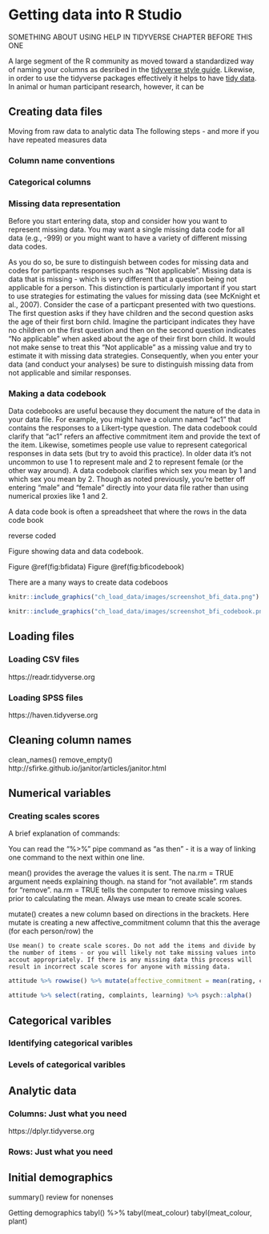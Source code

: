# Getting data into R Studio

SOMETHING ABOUT USING HELP IN TIDYVERSE CHAPTER BEFORE THIS ONE

A large segment of the R community as moved toward a standardized way of naming your columns as desribed in the [tidyverse style guide](https://style.tidyverse.org). Likewise, in order to use the tidyverse packages effectively it helps to have [tidy data](https://cran.r-project.org/web/packages/tidyr/vignettes/tidy-data.html). In animal or human participant research, however, it can be 


## Creating data files




Moving from raw data to analytic data
The following steps - and more if you have repeated measures data



### Column name conventions





### Categorical columns


### Missing data representation

Before you start entering data, stop and consider how you want to represent missing data. You may want a single missing data code for all data (e.g., -999) or you might want to have a variety of different missing data codes. 

As you do so, be sure to distinguish between codes for missing data and codes for particpants responses such as "Not applicable". Missing data is data that is missing - which is very different that a question being not applicable for a person. This distinction is particularly important if you start to use strategies for estimating the values for missing data (see McKnight et al., 2007). Consider the case of a particpant presented with two questions. The first question asks if they have children and the second question asks the age of their first born child. Imagine the participant indicates they have no children on the first question and then on the second question indicates "No applicable" when asked about the age of their first born child. It would not make sense to treat this "Not applicable" as a missing value and  try to estimate it with missing data strategies. Consequently, when you enter your data (and conduct your analyses) be sure to distinguish missing data from not applicable and similar responses.

### Making a data codebook

Data codebooks are useful because they document the nature of the data in your data file. For example, you might have a column named "ac1" that contains the responses to a Likert-type question. The data codebook could clarify that "ac1" refers an affective commitment item and provide the text of the item. Likewise, sometimes people use value to represent categorical responses in data sets (but try to avoid this practice). In older data it's not uncommon to use 1 to represent male and 2 to represent female (or the other way around). A data codebook clarifies which sex you mean by 1 and which sex you mean by 2. Though as noted previously, you're better off entering "male" and "female" directly into your data file rather than using numerical proxies like 1 and 2.

A data code book is often a spreadsheet that where the rows in the data code book 

reverse coded


Figure showing data and data codebook.

Figure \@ref(fig:bfidata)
Figure \@ref(fig:bficodebook)

There are a many ways to create data codeboos

```r
knitr::include_graphics("ch_load_data/images/screenshot_bfi_data.png")
```

```r
knitr::include_graphics("ch_load_data/images/screenshot_bfi_codebook.png")
```

## Loading files

### Loading CSV files

https://readr.tidyverse.org

### Loading SPSS files
https://haven.tidyverse.org

## Cleaning column names
clean_names()
remove_empty()
http://sfirke.github.io/janitor/articles/janitor.html

## Numerical variables

### Creating scales scores

A brief explanation of commands:

You can read the "%>%" pipe command as "as then" - it is a way of linking one command to the next within one line.

mean() provides the average the values it is sent. The na.rm = TRUE argument needs explaining though. na stand for "not available". rm stands for "remove". na.rm = TRUE tells the computer to remove missing values prior to calculating the mean.
Always use mean to create scale scores. 

mutate() creates a new column based on directions in the brackets. Here mutate is creating a new affective_commitment column that this the average (for each person/row) the


```block2
Use mean() to create scale scores. Do not add the items and divide by the number of items - or you will likely not take missing values into accout appropriately. If there is any missing data this process will result in incorrect scale scores for anyone with missing data.
```


```r
attitude %>% rowwise() %>% mutate(affective_commitment = mean(rating, complaints, na.rm = TRUE))

attitude %>% select(rating, complaints, learning) %>% psych::alpha()
```



## Categorical varibles

### Identifying categorical varibles

### Levels of categorical varibles

## Analytic data

### Columns: Just what you need 

https://dplyr.tidyverse.org

### Rows: Just what you need 


## Initial demographics 

summary() review for nonenses

Getting demographics
tabyl()
 %>% tabyl(meat_colour)
 tabyl(meat_colour, plant)












